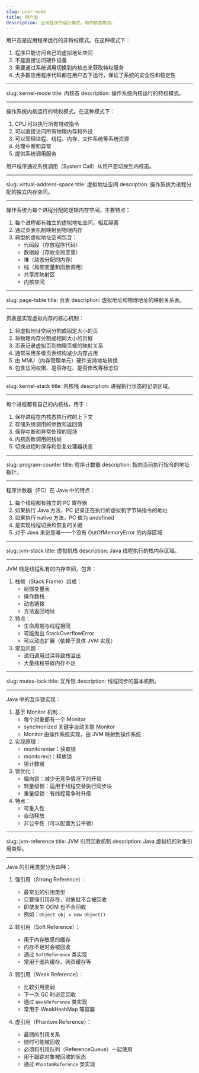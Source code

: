 ```yaml
---
slug: user-mode
title: 用户态
description: 应用程序的运行模式，和内核态相对。
---
```


用户态是应用程序运行的非特权模式。在这种模式下：

1. 程序只能访问自己的虚拟地址空间
2. 不能直接访问硬件设备
3. 需要通过系统调用切换到内核态来获取特权服务
4. 大多数应用程序代码都在用户态下运行，保证了系统的安全性和稳定性

---

slug: kernel-mode
title: 内核态
description: 操作系统内核运行的特权模式。

---

操作系统内核运行的特权模式。在这种模式下：

1. CPU 可以执行所有特权指令
2. 可以直接访问所有物理内存和外设
3. 可以管理进程、线程、内存、文件系统等系统资源
4. 处理中断和异常
5. 提供系统调用服务

用户程序通过系统调用（System Call）从用户态切换到内核态。

---

slug: virtual-address-space
title: 虚拟地址空间
description: 操作系统为进程分配的独立内存空间。

---

操作系统为每个进程分配的逻辑内存空间。主要特点：

1. 每个进程都有独立的虚拟地址空间，相互隔离
2. 通过页表机制映射到物理内存
3. 典型的虚拟地址空间包含：
   - 代码段（存放程序代码）
   - 数据段（存放全局变量）
   - 堆（动态分配的内存）
   - 栈（局部变量和函数调用）
   - 共享库映射区
   - 内核空间

---

slug: page-table
title: 页表
description: 虚拟地址和物理地址的映射关系表。

---

页表是实现虚拟内存的核心机制：

1. 将虚拟地址空间分割成固定大小的页
2. 将物理内存分割成相同大小的页框
3. 页表记录虚拟页到物理页框的映射关系
4. 通常采用多级页表结构减少内存占用
5. 由 MMU（内存管理单元）硬件支持地址转换
6. 包含访问权限、是否存在、是否修改等标志位

---

slug: kernel-stack
title: 内核栈
description: 进程执行状态的记录区域。

---

每个进程都有自己的内核栈，用于：

1. 保存进程在内核态执行时的上下文
2. 存储系统调用的参数和返回值
3. 保存中断和异常处理的现场
4. 内核函数调用的栈帧
5. 切换进程时保存和恢复处理器状态

---

slug: program-counter
title: 程序计数器
description: 指向当前执行指令的地址指针。

---

程序计数器（PC）在 Java 中的特点：

1. 每个线程都有独立的 PC 寄存器
2. 如果执行 Java 方法，PC 记录正在执行的虚拟机字节码指令的地址
3. 如果执行 native 方法，PC 值为 undefined
4. 是实现线程切换和恢复的关键
5. 对于 Java 来说是唯一一个没有 OutOfMemoryError 的内存区域

---

slug: jvm-stack
title: 虚拟机栈
description: Java 线程执行的栈内存区域。

---

JVM 栈是线程私有的内存空间，包含：

1. 栈帧（Stack Frame）组成：
   - 局部变量表
   - 操作数栈
   - 动态链接
   - 方法返回地址
2. 特点：
   - 生命周期与线程相同
   - 可能抛出 StackOverflowError
   - 可以动态扩展（依赖于具体 JVM 实现）
3. 常见问题：
   - 递归调用过深导致栈溢出
   - 大量线程导致内存不足

---

slug: mutex-lock
title: 互斥锁
description: 线程同步的基本机制。

---

Java 中的互斥锁实现：

1. 基于 Monitor 机制：
   - 每个对象都有一个 Monitor
   - synchronized 关键字自动关联 Monitor
   - Monitor 由操作系统实现，由 JVM 映射到操作系统
2. 实现原理：
   - monitorenter：获取锁
   - monitorexit：释放锁
   - 锁计数器
3. 锁优化：
   - 偏向锁：减少无竞争情况下的开销
   - 轻量级锁：适用于线程交替执行同步块
   - 重量级锁：有线程竞争时升级
4. 特点：
   - 可重入性
   - 自动释放
   - 非公平性（可以配置为公平锁）

---

slug: jvm-reference
title: JVM 引用回收机制
description: Java 虚拟机的对象引用类型。

---

Java 的引用类型分为四种：

1. 强引用（Strong Reference）：

   - 最常见的引用类型
   - 只要强引用存在，对象就不会被回收
   - 即使发生 OOM 也不会回收
   - 例如：`Object obj = new Object()`

2. 软引用（Soft Reference）：

   - 用于内存敏感的缓存
   - 内存不足时会被回收
   - 通过 `SoftReference` 类实现
   - 常用于图片缓存、网页缓存等

3. 弱引用（Weak Reference）：

   - 比软引用更弱
   - 下一次 GC 时必定回收
   - 通过 `WeakReference` 类实现
   - 常用于 WeakHashMap 等容器

4. 虚引用（Phantom Reference）：
   - 最弱的引用关系
   - 随时可能被回收
   - 必须和引用队列（ReferenceQueue）一起使用
   - 用于跟踪对象被回收的状态
   - 通过 `PhantomReference` 类实现
